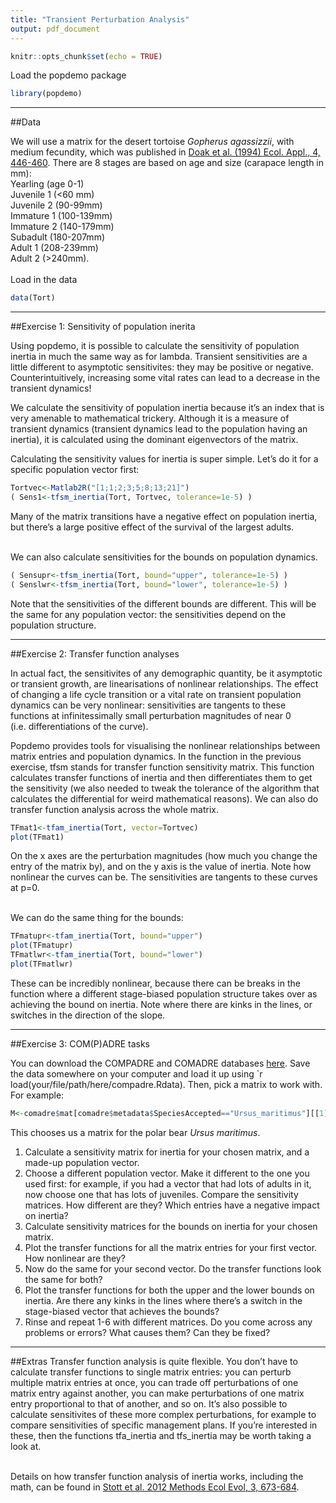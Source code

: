 ---
title: "Transient Perturbation Analysis"
output: pdf_document
---

```{r setup, include=FALSE}
knitr::opts_chunk$set(echo = TRUE)
```

Load the popdemo package
```{r}
library(popdemo)
```

***
##Data

We will use a matrix for the desert tortoise *Gopherus agassizzii*, with medium fecundity, which was published in [Doak et al. (1994) Ecol. Appl., 4, 446-460](http://bio.research.ucsc.edu/~barrylab/classes/climate_change/DoakEcolApp.pdf). There are 8 stages are based on age and size (carapace length in mm):  
Yearling (age 0-1)  
Juvenile 1 (<60 mm)  
Juvenile 2 (90-99mm)  
Immature 1 (100-139mm)  
Immature 2 (140-179mm)  
Subadult (180-207mm)  
Adult 1 (208-239mm)  
Adult 2 (>240mm).  
\
Load in the data
```{r}
data(Tort)
```

***
##Exercise 1: Sensitivity of population inerita

Using popdemo, it is possible to calculate the sensitivity of population inertia in much the same way as for lambda. Transient sensitivities are a little different to asymptotic sensitivites: they may be positive or negative. Counterintuitively, increasing some vital rates can lead to a decrease in the transient dynamics!  

We calculate the sensitivity of population inertia because it's an index that is very amenable to mathematical trickery. Although it is a measure of transient dynamics (transient dynamics lead to the population having an inertia), it is calculated using the dominant eigenvectors of the matrix.  

Calculating the sensitivity values for inertia is super simple. Let's do it for a specific population vector first:
```{r}
Tortvec<-Matlab2R("[1;1;2;3;5;8;13;21]")
( Sens1<-tfsm_inertia(Tort, Tortvec, tolerance=1e-5) )
```
Many of the matrix transitions have a negative effect on population inertia, but there's a large positive effect of the survival of the largest adults.  
\

We can also calculate sensitivities for the bounds on population dynamics.
```{r}
( Sensupr<-tfsm_inertia(Tort, bound="upper", tolerance=1e-5) )
( Senslwr<-tfsm_inertia(Tort, bound="lower", tolerance=1e-5) )
```
Note that the sensitivities of the different bounds are different. This will be the same for any population vector: the sensitivities depend on the population structure.

***
##Exercise 2: Transfer function analyses

In actual fact, the sensitivites of any demographic quantity, be it asymptotic or transient growth, are linearisations of nonlinear relationships. The effect of changing a life cycle transition or a vital rate on transient population dynamics can be very nonlinear: sensitivities are tangents to these functions at infinitessimally small perturbation magnitudes of near 0 (i.e. differentiations of the curve).

Popdemo provides tools for visualising the nonlinear relationships between matrix entries and population dynamics. In the function in the previous exercise, tfsm stands for transfer function sensitivity matrix. This function calculates transfer functions of inertia and then differentiates them to get the sensitivity (we also needed to tweak the tolerance of the algorithm that calculates the differential for weird mathematical reasons). We can also do transfer function analysis across the whole matrix.
```{r}
TFmat1<-tfam_inertia(Tort, vector=Tortvec)
plot(TFmat1)
```
On the x axes are the perturbation magnitudes (how much you change the entry of the matrix by), and on the y axis is the value of inertia. Note how nonlinear the curves can be. The sensitivities are tangents to these curves at p=0.  
\

We can do the same thing for the bounds:
```{r}
TFmatupr<-tfam_inertia(Tort, bound="upper")
plot(TFmatupr)
TFmatlwr<-tfam_inertia(Tort, bound="lower")
plot(TFmatlwr)
```
These can be incredibly nonlinear, because there can be breaks in the function where a different stage-biased population structure takes over as achieving the bound on inertia. Note where there are kinks in the lines, or switches in the direction of the slope.  

***
##Exercise 3: COM(P)ADRE tasks

You can download the COMPADRE and COMADRE databases [here](www.compadre-db.org/data). Save the data somewhere on your computer and load it up using `r load(your/file/path/here/compadre.Rdata). Then, pick a matrix to work with. For example:
```{r eval=FALSE}
M<-comadre$mat[comadre$metadata$SpeciesAccepted=="Ursus_maritimus"][[1]]$matA
```
This chooses us a matrix for the polar bear *Ursus maritimus*.  

1. Calculate a sensitivity matrix for inertia for your chosen matrix, and a made-up population vector.
2. Choose a different population vector. Make it different to the one you used first: for example, if you had a vector that had lots of adults in it, now choose one that has lots of juveniles. Compare the sensitivity matrices. How different are they? Which entries have a negative impact on inertia?
3. Calculate sensitivity matrices for the bounds on inertia for your chosen matrix.
4. Plot the transfer functions for all the matrix entries for your first vector. How nonlinear are they?
5. Now do the same for your second vector. Do the transfer functions look the same for both?
6. Plot the transfer functions for both the upper and the lower bounds on inertia. Are there any kinks in the lines where there's a switch in the stage-biased vector that achieves the bounds?
7. Rinse and repeat 1-6 with different matrices. Do you come across any problems or errors? What causes them? Can they be fixed?


***
##Extras
Transfer function analysis is quite flexible. You don't have to calculate transfer functions to single matrix entries: you can perturb multiple matrix entries at once, you can trade off perturbations of one matrix entry against another, you can make perturbations of one matrix entry proportional to that of another, and so on. It's also possible to calculate sensitivites of these more complex perturbations, for example to compare sensitivities of specific management plans. If you're interested in these, then the functions tfa\_inertia and tfs\_inertia may be worth taking a look at.  
\

Details on how transfer function analysis of inertia works, including the math, can be found in [Stott et al. 2012 Methods Ecol Evol, 3, 673-684](http://onlinelibrary.wiley.com/doi/10.1111/j.2041-210X.2012.00199.x/full).



